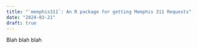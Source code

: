 ```yaml
---
title: "`memphis311`: An R package for getting Memphis 311 Requests"
date: "2024-03-21"
draft: true
---
```


Blah blah blah
